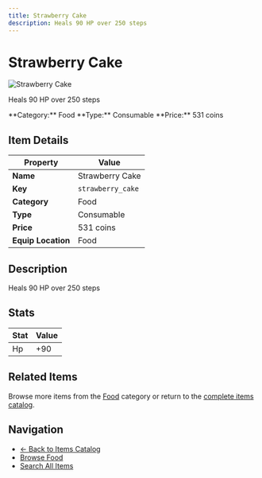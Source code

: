 ```yaml
---
title: Strawberry Cake
description: Heals 90 HP over 250 steps
---
```


# Strawberry Cake

<div className="flex items-start gap-6 mb-8">
  <div className="flex-shrink-0">
    <img src="/assets/resources/cooking/strawberrycake.png" alt="Strawberry Cake" className="w-24 h-24 border rounded-lg" />
  </div>
  <div className="flex-1">
    <div className="space-y-2">
      <p className="text-lg text-muted-foreground">Heals 90 HP over 250 steps</p>
      <div className="flex flex-wrap gap-4 text-sm">
        <span className="px-2 py-1 bg-blue-100 dark:bg-blue-900 rounded-md">
          **Category:** Food
        </span>
        <span className="px-2 py-1 bg-green-100 dark:bg-green-900 rounded-md">
          **Type:** Consumable
        </span>
        <span className="px-2 py-1 bg-yellow-100 dark:bg-yellow-900 rounded-md">
          **Price:** 531 coins
        </span>
      </div>
    </div>
  </div>
</div>

## Item Details

| Property | Value |
|----------|-------|
| **Name** | Strawberry Cake |
| **Key** | `strawberry_cake` |
| **Category** | Food |
| **Type** | Consumable |
| **Price** | 531 coins |
| **Equip Location** | Food |

## Description

Heals 90 HP over 250 steps


## Stats

| Stat | Value |
|------|-------|
| Hp | +90 |


## Related Items

Browse more items from the [Food](/docs/items#food) category or return to the [complete items catalog](/docs/items).

## Navigation

- [← Back to Items Catalog](/docs/items)
- [Browse Food](/docs/items#food)
- [Search All Items](/search)
